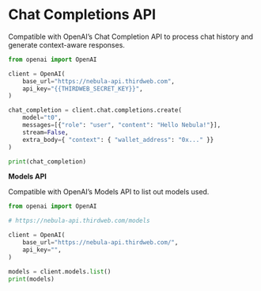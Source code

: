 # Chat Completions API

Compatible with OpenAI’s Chat Completion API to process chat history and generate context-aware responses.

```python
from openai import OpenAI

client = OpenAI(
	base_url="https://nebula-api.thirdweb.com",
	api_key="{{THIRDWEB_SECRET_KEY}}",
)

chat_completion = client.chat.completions.create(
	model="t0",
	messages=[{"role": "user", "content": "Hello Nebula!"}],
	stream=False,
    extra_body={ "context": { "wallet_address": "0x..." }}
)

print(chat_completion)
```

**Models API**

Compatible with OpenAI’s Models API to list out models used. 

```python
from openai import OpenAI

# https://nebula-api.thirdweb.com/models

client = OpenAI(
    base_url="https://nebula-api.thirdweb.com/",
    api_key="",
)

models = client.models.list()
print(models)
```